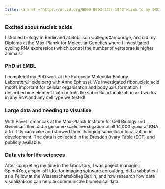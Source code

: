 ```yaml
---
title: <a href ="https://orcid.org/0000-0003-3397-1842">Link to my ORCID</a>
---
```


### Excited about nucleic acids 
I studied biology in Berlin and at Robinson College/Cambridge, and did my Diploma at the Max-Planck for Molecular Genetics where I investigated cycling RNA expressions which control the number of vertebrae in higher animals. 

### PhD at EMBL
I completed my PhD work at the European Molecular Biology Laboratory/Heidelberg with Anne Ephrussi. We investigated ribonucleic acid motifs important for cellular organisation and body axis formation. I described one element that controls the subcellular localization and works in any RNA and any cell type we tested! 

### Large data and needing to visualise
With Pavel Tomancak at the Max-Planck Institute for Cell Biology and Genetics I then did a genome-scale investigation of all 14,000 types of RNA a fruit fly can make and showed their changing subcellular localization in development. The data is collected in the Dresden Ovary Table (DOT) and publicly available.

### Data vis for life sciences
After completing my time in the laboratory, I was project managing Spim4You, a spin-off idea for imaging software consulting, did a sabbatical as a Fellow at the Wissenschaftskolleg Berlin, and now research how data visualizations can help to communicate biomedical data. 

